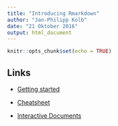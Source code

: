 ```yaml
---
title: "Introducing Rmarkdown"
author: "Jan-Philipp Kolb"
date: "21 Oktober 2016"
output: html_document
---
```


```r
knitr::opts_chunk$set(echo = TRUE)
```

## Links

- [Getting started](http://rmarkdown.rstudio.com/)

- [Cheatsheet](https://www.rstudio.com/wp-content/uploads/2015/02/rmarkdown-cheatsheet.pdf)

- [Interactive Documents](http://rmarkdown.rstudio.com/authoring_shiny.html)